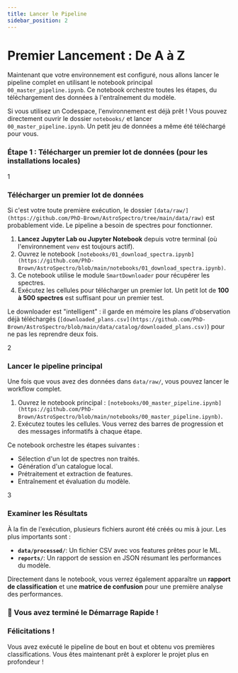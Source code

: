 ```yaml
---
title: Lancer le Pipeline
sidebar_position: 2
---
```


<!-- Complet for v0.1.0-alpha release -->


# <FontAwesomeIcon icon={faSpinner} /> Premier Lancement : De A à Z

Maintenant que votre environnement est configuré, nous allons lancer le pipeline complet en utilisant le notebook principal `00_master_pipeline.ipynb`. Ce notebook orchestre toutes les étapes, du téléchargement des données à l'entraînement du modèle.

<Admonition type="info" title="Utilisateurs de Codespaces">
  <p>
    Si vous utilisez un Codespace, l'environnement est déjà prêt ! Vous pouvez directement ouvrir le dossier <code>notebooks/</code> et lancer <code>00_master_pipeline.ipynb</code>. Un petit jeu de données a même été téléchargé pour vous.
  </p>
</Admonition>

### <FontAwesomeIcon icon={faDownload} /> Étape 1 : Télécharger un premier lot de données (pour les installations locales)
<div className="card-demo">
  <div className="card margin-bottom--lg">
    <div className="card__header">
      <span className="step-number">1</span>
      <h3><FontAwesomeIcon icon={faDownload} /> Télécharger un premier lot de données</h3>
    </div>
    <div className="card__body">
      <p>
        Si c'est votre toute première exécution, le dossier <code>[data/raw/](https://github.com/PhD-Brown/AstroSpectro/tree/main/data/raw)</code> est probablement vide. Le pipeline a besoin de spectres pour fonctionner.
      </p>
      <ol>
        <li><strong>Lancez Jupyter Lab ou Jupyter Notebook</strong> depuis votre terminal (où l'environnement <code>venv</code> est toujours actif).</li>
        <li>Ouvrez le notebook <code>[notebooks/01_download_spectra.ipynb](https://github.com/PhD-Brown/AstroSpectro/blob/main/notebooks/01_download_spectra.ipynb)</code>.</li>
        <li>Ce notebook utilise le module <code>SmartDownloader</code> pour récupérer les spectres.</li>
        <li>Exécutez les cellules pour télécharger un premier lot. Un petit lot de <strong>100 à 500 spectres</strong> est suffisant pour un premier test.</li>
      </ol>
      <Admonition type="note" title="Conseil">
        <p>
          Le downloader est "intelligent" : il garde en mémoire les plans d'observation déjà téléchargés (<code>[downloaded_plans.csv](https://github.com/PhD-Brown/AstroSpectro/blob/main/data/catalog/downloaded_plans.csv)</code>) pour ne pas les reprendre deux fois.
        </p>
      </Admonition>
    </div>
  </div>
  <div className="card margin-bottom--lg">
    <div className="card__header">
      <span className="step-number">2</span>
      <h3><FontAwesomeIcon icon={faCogs} /> Lancer le pipeline principal</h3>
    </div>
    <div className="card__body">
      Une fois que vous avez des données dans <code>data/raw/</code>, vous pouvez lancer le workflow complet.
      <ol>
        <li>Ouvrez le notebook principal : <code>[notebooks/00_master_pipeline.ipynb](https://github.com/PhD-Brown/AstroSpectro/blob/main/notebooks/00_master_pipeline.ipynb)</code>.</li>
        <li>Exécutez toutes les cellules. Vous verrez des barres de progression et des messages informatifs à chaque étape.</li>
      </ol>
      <p>Ce notebook orchestre les étapes suivantes :</p>
      <ul>
        <li>Sélection d'un lot de spectres non traités.</li>
        <li>Génération d'un catalogue local.</li>
        <li>Prétraitement et extraction de features.</li>
        <li>Entraînement et évaluation du modèle.</li>
      </ul>
    </div>
  </div>
  <div className="card">
    <div className="card__header">
      <span className="step-number">3</span>
      <h3><FontAwesomeIcon icon={faPoll} /> Examiner les Résultats</h3>
    </div>
    <div className="card__body">
      À la fin de l'exécution, plusieurs fichiers auront été créés ou mis à jour. Les plus importants sont :
      <ul>
        <li><strong><code>data/processed/</code></strong>: Un fichier CSV avec vos features prêtes pour le ML.</li>
        <li><strong><code>reports/</code></strong>: Un rapport de session en JSON résumant les performances du modèle.</li>
      </ul>
      <p>Directement dans le notebook, vous verrez également apparaître un <strong>rapport de classification</strong> et une <strong>matrice de confusion</strong> pour une première analyse des performances.</p>
    </div>
  </div>
</div>

### 🎉 Vous avez terminé le Démarrage Rapide !

<div className="congrats-box">
  <div className="congrats-icon">
    <FontAwesomeIcon icon={faTrophy} size="4x" />
  </div>
  <div className="congrats-content">
    <h3>Félicitations !</h3>
    <p>
      Vous avez exécuté le pipeline de bout en bout et obtenu vos premières classifications. Vous êtes maintenant prêt à explorer le projet plus en profondeur !
    </p>
  </div>
</div>